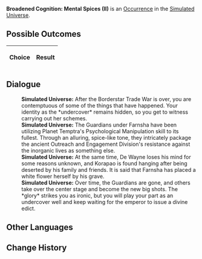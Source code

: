 {{Simulated Universe Event Infobox
|title         = Broadened Cognition: Mental Spices (II)
|image         = Trailblaze Secret 8.png
|type          =
|domains_su    = 
|domains_ext   = 
|domains_swarm = 
|domains_gng   = 
|requirements  =
|prev          = {{tx}}
|next          = {{tx}}
|indexRewards  =
|characters    = 
}}
'''Broadened Cognition: Mental Spices (II)''' is an [[Simulated Universe/Occurrence|Occurrence]] in the [[Simulated Universe]].

==Possible Outcomes==
{| class="article-table"
!Choice
!Result

|}

<!--
==Gameplay Notes==

-->
==Dialogue==
{{Dialogue Start}}
:'''Simulated Universe:''' After the Borderstar Trade War is over, you are contemptuous of some of the things that have happened. Your identity as the *undercover* remains hidden, so you get to witness {{Color|Keyword|Telora Farnsha}} carrying out her schemes.
:'''Simulated Universe:''' The Guardians under Farnsha have been utilizing Planet Temptra's Psychological Manipulation skill to its fullest. Through an alluring, spice-like tone, they intricately package the ancient Outreach and Engagement Division's resistance against the inorganic lives as something else.
:'''Simulated Universe:''' At the same time, De Wayne loses his mind for some reasons unknown, and Korapao is found hanging after being deserted by his family and friends. It is said that Farnsha has placed a white flower herself by his grave.
:'''Simulated Universe:''' Over time, the Guardians are gone, and others take over the center stage and become the new big shots. The *glory* strikes you as ironic, but you will play your part as an undercover well and keep waiting for the emperor to issue a divine edict.
{{Dialogue End}}

==Other Languages==
{{Other Languages
|en    = Broadened Cognition: Mental Spices (II)
|zhs   = 认知拓宽：「精神香料」•其二
|zht   = 認知拓寬：「精神香料」•其二
|ja    = {{Rubi|認識拡張|にんしきかくちょう}}：「{{Rubi|精神|せいしん}}のスパイス」・その2
|ko    = 인지 확대: 「정신적 향신료」•2
|es    = Expansión perceptiva: especias mentales II
|fr    = Élévation de la conscience : Épices mentales (II)
|ru    = Расширение сознания: Духовные специи II
|th    = ขยายการรับรู้: "ส่วนผสมแห่งจิตใจ" (2)
|vi    = Mở Rộng Tri Thức: Hương Liệu Tinh Thần 2
|de    = Kognitive Erweiterung: Geistiges Gewürz (II)
|id    = Ekspansi Kognitif: "Bumbu Mental" (2)
|pt    = Expansão Cognitiva: Temperos Metálicos (II)
}}

==Change History==
{{Change History|1.0}}
